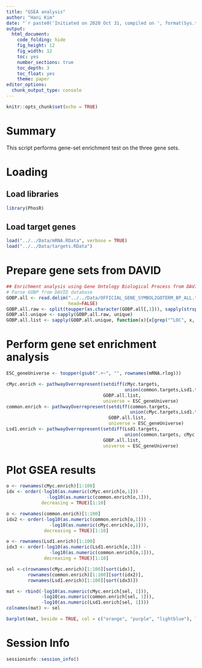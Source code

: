 ```yaml
---
title: "GSEA analysis"
author: "Hani Kim"
date: "`r paste0('Initiated on 2020 Oct 31, compiled on ', format(Sys.time(), '%Y %b %d'))`"
output:
  html_document:
    code_folding: hide
    fig_height: 12
    fig_width: 12
    toc: yes
    number_sections: true
    toc_depth: 3
    toc_float: yes
    theme: paper
editor_options: 
  chunk_output_type: console
---
```


```r
knitr::opts_chunk$set(echo = TRUE)
```

# Summary
This script performs gene-set enrichment test on the three gene sets.

# Loading 
## Load libraries
```r
library(PhosR)
```

## Load target genes
```r
load("../../Data/mRNA.RData", verbose = TRUE)
load("../../Data/targets.RData")
```

# Prepare gene sets from DAVID
```r
## Enrichment analysis using Gene Ontology Biological Process from DAVID database
# Parse GOBP from DAVID database
GOBP.all <- read.delim("../../Data/OFFICIAL_GENE_SYMBOL2GOTERM_BP_ALL.txt",
                       head=FALSE)
GOBP.all.raw <- split(toupper(as.character(GOBP.all[,1])), sapply(strsplit(as.character(GOBP.all[,2]), "~"), function(x){x[2]}))
GOBP.all.unique <- sapply(GOBP.all.raw, unique)
GOBP.all.list <- sapply(GOBP.all.unique, function(x){x[grep("^LOC", x, invert=TRUE)]})
```

# Perform gene set enrichment analysis
```r
ESC_geneUniverse <- toupper(gsub(".+~", "", rownames(mRNA.rlog)))

cMyc.enrich <- pathwayOverrepresent(setdiff(cMyc.targets, 
                                            union(common.targets,Lsd1.targets)),
                                    GOBP.all.list, 
                                    universe = ESC_geneUniverse)
common.enrich <- pathwayOverrepresent(setdiff(common.targets,
                                              union(cMyc.targets,Lsd1.targets)), 
                                      GOBP.all.list, 
                                      universe = ESC_geneUniverse)
Lsd1.enrich <- pathwayOverrepresent(setdiff(Lsd1.targets, 
                                            union(common.targets, cMyc.targets)),
                                    GOBP.all.list, 
                                    universe = ESC_geneUniverse)
```

# Plot GSEA results
```r
o <- rownames(cMyc.enrich)[1:100]
idx <- order(-log10(as.numeric(cMyc.enrich[o,1])) - 
               -log10(as.numeric(common.enrich[o,1])), 
             decreasing = TRUE)[1:10]

o <- rownames(common.enrich)[1:100]
idx2 <- order(-log10(as.numeric(common.enrich[o,1])) - 
                -log10(as.numeric(cMyc.enrich[o,1])), 
              decreasing = TRUE)[1:10]

o <- rownames(Lsd1.enrich)[1:100]
idx3 <- order(-log10(as.numeric(Lsd1.enrich[o,1])) - 
                -log10(as.numeric(common.enrich[o,1])), 
              decreasing = TRUE)[1:10]

sel <-c(rownames(cMyc.enrich)[1:100][sort(idx)], 
        rownames(common.enrich)[1:100][sort(idx2)],
        rownames(Lsd1.enrich)[1:100][sort(idx3)])

mat <- rbind(-log10(as.numeric(cMyc.enrich[sel, 1])),
             -log10(as.numeric(common.enrich[sel, 1])),
             -log10(as.numeric(Lsd1.enrich[sel, 1])))
colnames(mat) <- sel

barplot(mat, beside = TRUE, col = c("orange", "purple", "lightblue"), las=2)
```

# Session Info
```r
sessioninfo::session_info()
```
